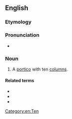 ==English==

===Etymology===
{{affix|en|deca-|-style}}

===Pronunciation===
* {{a|UK}} {{IPA|/dɛkəˈstaɪəɫ/|lang=en}}

===Noun===
{{en-noun}}

# A [[portico]] with ten [[column]]s.

====Related terms====
* {{l|en|tetrastyle}}
* {{l|en|hexastyle}}
* {{l|en|octostyle}}

[[Category:en:Ten]]